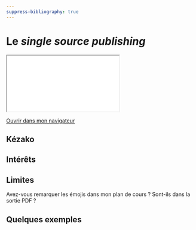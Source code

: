 ```yaml
---
suppress-bibliography: true
---
```


# Le *single source publishing*

::: {.content-visible when-format="html" unless-format="revealjs"}

```{=html}
<iframe src="_slides/single-source.html"></iframe>
```
[Ouvrir dans mon navigateur](_slides/single-source.html){target="_blank"} 

::: 

## Kézako 

## Intérêts 

## Limites

Avez-vous remarquer les émojis dans mon plan de cours ? Sont-ils dans la sortie PDF ? 

## Quelques exemples 
